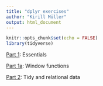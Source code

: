 ```yaml
---
title: "dplyr exercises"
author: "Kirill Müller"
output: html_document
---
```


```r
knitr::opts_chunk$set(echo = FALSE)
library(tidyverse)
```


[Part 1](dplyr-1.html): Essentials

[Part 1a](dplyr-4.html): Window functions

[Part 2](dplyr-2.html): Tidy and relational data
